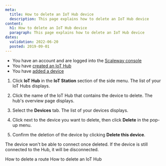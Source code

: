 ```yaml
---
meta:
  title: How to delete an IoT Hub device
  description: This page explains how to delete an IoT Hub device
content:
  h1: How to delete an IoT Hub device
  paragraph: This page explains how to delete an IoT Hub device
dates:
  validation: 2022-06-20
  posted: 2019-09-01
---
```


<Message type="requirement">

- You have an account and are logged into the [Scaleway console](https://console.scaleway.com)
- You have [created an IoT Hub](/iot/iot-hub/how-to/create-hub)
- You have [added a device](/iot/iot-hub/how-to/add-device)

</Message>

1. Click **IoT Hub** in the **IoT Station** section of the side menu. The list of your IoT Hubs displays.

2. Click the name of the IoT Hub that contains the device to delete. The hub's overview page displays. 

3. Select the **Devices** tab. The list of your devices displays.

4. Click <Icon name="more" /> next to the device you want to delete, then click **Delete** in the pop-up menu.

5. Confirm the deletion of the device by clicking **Delete this device**.

<Message type="important">

The device won't be able to connect once deleted. If the device is still connected to the Hub, it will be disconnected.

</Message>

<Navigation title="See Also">
  <PreviousButton to="/iot/iot-hub/how-to/delete-route/">How to delete a route</PreviousButton>
  <NextButton to="/iot/iot-hub/how-to/delete-hub/">How to delete an IoT Hub</NextButton>
</Navigation>
